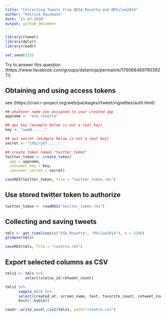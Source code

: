 ```yaml
---
title: "Collecting Tweets from @ESA_Rosetta and @Philae2014"
author: "Patrick Hausmann"
date: "11.03.2018"
output: github_document
---
```


```r

library(rtweet)
library(dplyr)
library(readr)

```

```r
set.seed(123)
```


Try to answer this question (https://www.facebook.com/groups/dataninja/permalink/1790684897903927/)

## Obtaining and using access tokens

see (https://cran.r-project.org/web/packages/rtweet/vignettes/auth.html)

```r

## whatever name you assigned to your created app
appname <- "esa_rosetta"

## api key (example below is not a real key)
key <- "uwaW......"

## api secret (example below is not a real key)
secret <- "1XQjryO7....."

## create token named "twitter_token"
twitter_token <- create_token(
  app = appname,
  consumer_key = key,
  consumer_secret = secret)

saveRDS(twitter_token, file = "twitter_token.rds")

```

## Use stored twitter token to authorize

```r

twitter_token <- readRDS("twitter_token.rds")

```

## Collecting and saving tweets

```r

tmls <- get_timelines(c("ESA_Rosetta", "Philae2014"), n = 3200)
glimpse(tmls)

saveRDS(tmls, file = "rosetta.rds")

```

## Export selected columns as CSV

```r

tmls1 <- tmls %>% 
         select(status_id:retweet_count)

tmls1 %>% 
      sample_n(3) %>% 
      select(created_at, screen_name, text, favorite_count, retweet_count) %>%
      knitr::kable()

readr::write_excel_csv2(tmls1, path="rosetta.csv")

```

